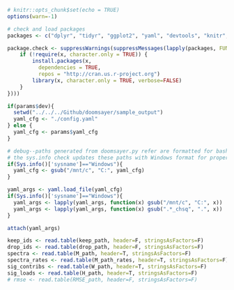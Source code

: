 ```r

# knitr::opts_chunk$set(echo = TRUE)
options(warn=-1)

# check and load packages
packages <- c("dplyr", "tidyr", "ggplot2", "yaml", "devtools", "knitr", "viridis", "RColorBrewer", "heatmaply", "dendextend")

package.check <- suppressWarnings(suppressMessages(lapply(packages, FUN = function(x) {
    if (!require(x, character.only = TRUE)) {
        install.packages(x,
          dependencies = TRUE,
          repos = "http://cran.us.r-project.org")
        library(x, character.only = TRUE, verbose=FALSE)
    }
})))

if(params$dev){
  setwd("../../../Github/doomsayer/sample_output")
  yaml_cfg <- "./config.yaml"
} else {
  yaml_cfg <- params$yaml_cfg
}

# debug--paths generated from doomsayer.py refer are formatted for bash on Windows
# the sys.info check updates these paths with Windows format for proper loading in R
if(Sys.info()['sysname']=="Windows"){
  yaml_cfg <- gsub("/mnt/c", "C:", yaml_cfg)
}

yaml_args <- yaml.load_file(yaml_cfg)
if(Sys.info()['sysname']=="Windows"){
  yaml_args <- lapply(yaml_args, function(x) gsub("/mnt/c", "C:", x))
  yaml_args <- lapply(yaml_args, function(x) gsub(".*_chsq", ".", x))
}

attach(yaml_args)

keep_ids <- read.table(keep_path, header=F, stringsAsFactors=F)
drop_ids <- read.table(drop_path, header=F, stringsAsFactors=F)
spectra <- read.table(M_path, header=T, stringsAsFactors=F)
spectra_rates <- read.table(M_path_rates, header=T, stringsAsFactors=F)
sig_contribs <- read.table(W_path, header=T, stringsAsFactors=F)
sig_loads <- read.table(H_path, header=T, stringsAsFactors=F)
# rmse <- read.table(RMSE_path, header=F, stringsAsFactors=F)
```
